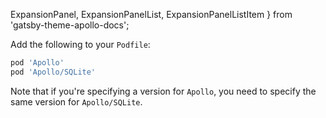  ExpansionPanel,
  ExpansionPanelList,
  ExpansionPanelListItem
} from 'gatsby-theme-apollo-docs';

<ExpansionPanel title="Adding SQLite with CocoaPods">

Add the following to your `Podfile`:

```ruby
pod 'Apollo'
pod 'Apollo/SQLite'
```

Note that if you're specifying a version for `Apollo`, you need to specify the same version for `Apollo/SQLite`. 

</ExpansionPanel>